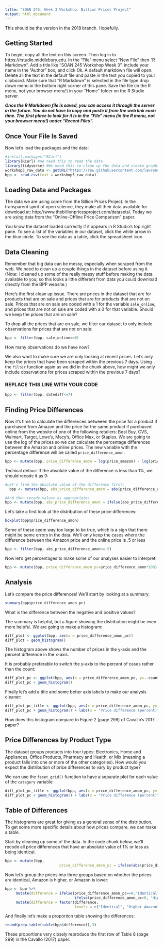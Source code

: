 ```yaml
---
title: "SOAN 245, Week 3 Workshop, Billion Prices Project"
output: html_document
---
```


This should be the version in the 2018 branch. Hopefully.

## Getting Started

To begin, copy all the text on this screen. Then log in to https://rstudio.middlebury.edu. In the "File" menu select "New File" then "R Markdown". Add a title like "SOAN 245 Workshop Week 3", include your name in the "Author" box, and click Ok. A default markdown file will open. Delete all the text in the default file and paste in the text you copied to your clipboard. Make sure that "R Markdown" is selected in the file type drop down menu in the bottom right corner of this pane. Save the file (in the R menu, not your browser menu!) in your "Home" folder on the R Studio server.

***Once the R Markdown file is saved, you can access it through the server in the future. You do not have to copy and paste it from the web link each time. The first place to look for it is in the "File" menu (in the R menu, not your browser menu!) under "Recent Files".***


## Once Your File Is Saved

Now let's load the packages and the data:

```r
#install.packages("RCurl")
library(RCurl) #We need this to read the data
library(tidyverse) #We need this to clean up the data and create graphics
workshop3_raw_data <- getURL("https://raw.githubusercontent.com/lawrence-midd/soan245/master/bpp.csv")
bpp <- read.csv(text = workshop3_raw_data)
```

## Loading Data and Packages
The data we are using come from the Billion Prices Project. In the transparent spirit of open science, they make all their data available for download at: http://www.thebillionpricesproject.com/datasets/. Today we are using data from the "Online-Offline Price Comparison" paper.

You know the dataset loaded correctly if it appears in R Studio's top right pane. To see a list of the variables in our dataset, click the white arrow in the blue circle. To see the data as a table, click the spreadsheet icon.


## Data Cleaning

Remember that big data can be messy, especially when scraped from the web. We need to clean up a couple things in the dataset before using it. (Note: I cleaned up some of the really messy stuff before making the data available to you, so this looks a little different from data you could download directly from the BPP website.)

Here's the first clean up issue. There are prices in the dataset that are for products that are on sale and prices that are for products that are not on sale. Prices that are on sale are coded with a 1 for the variable `sale_online`, and prices that are not on sale are coded with a 0 for that variable. Should we keep the prices that are on sale?

To drop all the prices that are on sale, we filter our dataset to only include observations for prices that are *not* on sale:

```r
bpp <- filter(bpp, sale_online==0)
```

How many observations do we have now?

We also want to make sure we are only looking at recent prices. Let's only keep the prices that have been scraped within the previous 7 days. Using the `filter` function again as we did in the chunk above, how might we only include observations for prices scraped within the previous 7 days?

### REPLACE THIS LINE WITH YOUR CODE ###

```r
bpp <- filter(bpp, datediff<=7)
```


## Finding Price Differences

Now it's time to calculate the differences betweeen the price for a product if purchased from Amazon and the price for the same product if purchased online from the website of one of the following retailers: Best Buy, CVS, Walmart, Target, Lowe's, Macy's, Office Max, or Staples. We are going to use the log of the prices so we can calculate the percentage differences between the Amazon and online prices. The new variable with the percentage difference will be called `price_difference_amon`.

```r
bpp <- mutate(bpp, price_difference_amon = log(price_amazon) - log(price_online))
```


Techical detour: If the absolute value of the difference is less than 1%, we should recode it as 0:
```r
#Let's find the absolute value of the difference first:
  bpp <- mutate(bpp, abs_price_difference_amon = abs(price_difference_amon))

#And then recode values as appropriate:
bpp <- mutate(bpp, abs_price_difference_amon = ifelse(abs_price_difference_amon<0.01,0,abs_price_difference_amon))
```

Let's take a first look at the distribution of these price differences:

```r
boxplot(bpp$price_difference_amon)
```

Some of these seem way too large to be true, which is a sign that there might be some errors in the data. We'll only keep the cases where the difference between the Amazon price and the online price is .5 or less

```r
bpp <- filter(bpp, abs_price_difference_amon<=.5)
```

Now let's get percentages to make some of our analyses easier to interpret:

```r
bpp <- mutate(bpp, price_difference_amon_pc=price_difference_amon*100)
```


## Analysis

Let's compare the price differences! We'll start by looking at a summary:

```r
summary(bpp$price_difference_amon_pc)
```

What is the difference between the negative and positive values?

The summary is helpful, but a figure showing the distribution might be even more helpful. We are going to make a histogram:

```r
diff_plot <- ggplot(bpp, aes(x = price_difference_amon_pc))
diff_plot + geom_histogram()
```

The histogram above shows the number of prices in the y-axis and the percent difference in the x-axis.

It is probably preferable to switch the y-axis to the percent of cases rather than the count:

```r
diff_plot_pc <- ggplot(bpp, aes(x = price_difference_amon_pc, y=..count../sum(..count..)))
diff_plot_pc + geom_histogram()
```

Finally let's add a title and some better axis labels to make our analysis cleaner:

```r
diff_plot_pc_title <- ggplot(bpp, aes(x = price_difference_amon_pc, y=..count../sum(..count..)))
diff_plot_pc + geom_histogram() + labs(x = "Price difference (percent)", y = "Percent", title = "Price Differences With Amazon.com (U.S. Only)")
```

How does this histogram compare to Figure 2 (page 298) of Cavallo's 2017 paper?


## Price Differences by Product Type

The dataset groups products into four types: Electronics, Home and Appliances, Office Products, Pharmacy and Health, or Mix (meaning a product falls into one or more of the other categories). How would you expect the distribution of price differences to vary by product type?

We can use the `facet_grid()` function to have a separate plot for each value of the `category` variable:

```r
diff_plot_pc_title <- ggplot(bpp, aes(x = price_difference_amon_pc, y=..count../sum(..count..)))
diff_plot_pc + geom_histogram() + labs(x = "Price difference (percent)", y = "Percent", title = "Price Differences With Amazon.com (U.S. Only), By Product Type") + facet_grid(.~ category)
```


## Table of Differences

The histograms are great for giving us a general sense of the distribution. To get some more specific details about how prices compare, we can make a table.

Start by cleaning up some of the data. In the code chunk below, we'll recode all price differences that have an absolute value of 1% or less as being identical.

```r
bpp <- mutate(bpp,
                         price_difference_amon_pc = ifelse(abs(price_difference_amon_pc)<=1,0,price_difference_amon_pc))
```

Now let's group the prices into three groups based on whether the prices are identical, Amazon is higher, or Amazon is lower:

```r
bpp <- bpp %>%
     mutate(difference = ifelse(price_difference_amon_pc==0,"Identical",
                                ifelse(price_difference_amon_pc>0, "Higher Amazon", "Lower Amazon"))) %>%
     mutate(difference = factor(difference,
                                levels = c("Identical", "Higher Amazon", "Lower Amazon")))
```

And finally let's make a proportion table showing the differences:

```r
round(prop.table(table(bpp$difference)),3)
```

These proportions very closely reproduce the first row of Table 8 (page 299) in the Cavallo (2017) paper.
